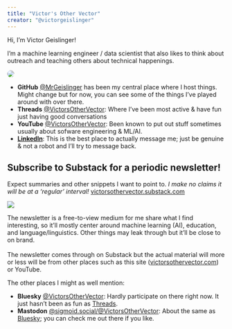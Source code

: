```yaml
---
title: "Victor's Other Vector"
creator: "@victorgeislinger"
---
```



Hi, I'm Victor Geislinger!

I'm a machine learning engineer / data scientist that also likes to think about
outreach and teaching others about technical happenings.

::: {layout="[30,70]"}

<img style="border-radius:200px;" src="https://avatars.githubusercontent.com/MrGeislinger?v=4"/>

- **GitHub** [@MrGeislinger](https://github.com/MrGeislinger) has been my central place where I host things. Might change but for now, you can see some of the things I've played around with over there.
- **Threads** [@VictorsOtherVector](https://www.threads.net/@victorsothervector): Where I've been most active & have fun just having good conversations
- **YouTube** [@VictorsOtherVector](https://www.youtube.com/@VictorsOtherVector): Been known to put out stuff sometimes usually about sofware engineering & ML/AI.
- **[LinkedIn](https://www.linkedin.com/in/mrgeislinger/)**: This is the best place to actually message me; just be genuine & not a robot and I'll try to message back.

:::

:::{.callout-tip}
## Subscribe to Substack for a periodic newsletter!

Expect summaries and other snippets I want to point to. *I make no claims it will be at a 'regular' interval!*
[victorsothervector.substack.com](https://victorsothervector.substack.com/?r=2fco1e&utm_campaign=site_link)

::: {layout="[30,70]"}
[![](images/substack_subscribe.jpg)](https://victorsothervector.substack.com/?r=2fco1e&utm_campaign=site_img)

The newsletter is a free-to-view medium for me share what I find interesting, so it'll mostly center around machine learning (AI), education, and language/linguistics. Other things may leak through but it'll be close to on brand.
<br /><br />
The newsletter comes through on Substack but the actual material will more or less will be from other places such as this site ([victorsothervector.com](https://victorsothervector.com)) or YouTube.

:::

<!-- end {.callout-tip}-->
:::

The other places I might as well mention:

- **Bluesky** [@VictorsOtherVector](https://bsky.app/profile/victorsothervector.bsky.social): Hardly participate on there right now. It just hasn't been as fun as [Threads](https://www.threads.net/@victorsothervector).
- **Mastodon** <a rel="me" href="https://sigmoid.social/@VictorsOtherVector">@sigmoid.social/@VictorsOtherVector</a>: About the same as [Bluesky](https://bsky.app/profile/victorsothervector.bsky.social); you can check me out there if you like.


